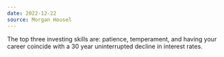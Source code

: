 ```yaml
---
date: 2022-12-22
source: Morgan Housel
---
```


The top three investing skills are: patience, temperament, and having your career coincide with a 30 year uninterrupted decline in interest rates.
